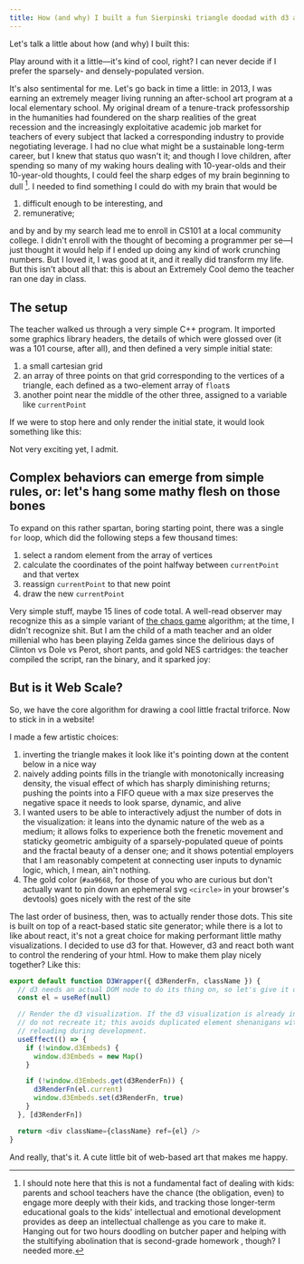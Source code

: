 ```yaml
---
title: How (and why) I built a fun Sierpinski triangle doodad with d3 and react.js
---
```


Let's talk a little about how (and why) I built this:

<Triangle />

Play around with it a little—it's kind of cool, right? I can never decide if I prefer the
sparsely- and densely-populated version.

It's also sentimental for me. Let's go back in time a little: in 2013, I was earning an
extremely meager living running an after-school art program at a local elementary school.
My original dream of a tenure-track professorship in the humanities had foundered on the
sharp realities of the great recession and the increasingly exploitative academic job
market for teachers of every subject that lacked a corresponding industry to provide
negotiating leverage. I had no clue what might be a sustainable long-term career, but I
knew that status quo wasn't it; and though I love children, after spending so many of my
waking hours dealing with 10-year-olds and their  10-year-old thoughts, I could feel the
sharp edges of my brain beginning to dull [^1]. I needed to find something I could do with
my brain that would be 
1) difficult enough to be interesting, and
2) remunerative;

and by and by my search lead me to enroll in CS101 at a local community college. I didn't enroll with the thought of becoming a programmer per se—I just thought it would help if I ended up doing any kind of work crunching numbers. But I loved it, I was good at it, and it really did transform my life. But this isn't about all that: this is about an Extremely Cool demo the teacher ran one day in class.

## The setup
The teacher walked us through a very simple C++ program. It imported some graphics library
headers, the details of which were glossed over (it was a 101 course, after all), and then
defined a very simple initial state:
1) a small cartesian grid
1) an array of three points on that grid corresponding to the vertices of a triangle, each defined as a two-element array of `float`s
1) another point near the middle of the other three, assigned to a variable like `currentPoint`

If we were to stop here and only render the initial state, it would look something like this:

<Vertices />

Not very exciting yet, I admit.

## Complex behaviors can emerge from simple rules, or: let's hang some mathy flesh on those bones
To expand on this rather spartan, boring starting point, there was a single `for` loop, which did the following steps a few thousand times:
1) select a random element from the array of vertices
1) calculate the coordinates of the point halfway between `currentPoint` and that vertex
1) reassign `currentPoint` to that new point
1) draw the new `currentPoint`

Very simple stuff, maybe 15 lines of code total. A well-read observer may recognize this
as a simple variant of [the chaos game](https://en.wikipedia.org/wiki/Chaos_game)
algorithm; at the time, I didn't recognize shit. But I am the child of a math teacher and
an older millenial who has been playing Zelda games since the delirious days of Clinton vs
Dole vs Perot, short pants, and gold NES cartridges: the teacher compiled the script, ran
the binary, and it sparked joy:

<StaticTriangle />

## But is it Web Scale?
So, we have the core algorithm for drawing a cool little fractal triforce. Now to stick in in a website!

I made a few artistic choices:
1) inverting the triangle makes it look like it's pointing down at the content below in a nice way
1) naively adding points fills in the triangle with monotonically increasing density, the visual effect of which has sharply diminishing returns; pushing the points into a FIFO queue with a max size preserves the negative space it needs to look sparse, dynamic, and alive
1) I wanted users to be able to  interactively adjust the number of dots in the visualization: it leans into the dynamic nature of the web as a medium; it allows folks to experience both the frenetic movement and staticky geometric ambiguity of a sparsely-populated queue of points and the fractal beauty of a denser one; and it shows potential employers that I am reasonably competent at connecting user inputs to dynamic logic, which, I mean, ain't nothing.
1) The gold color (`#aa9668`, for those of you who are curious but don't actually want to pin down an ephemeral svg `<circle>` in your browser's devtools) goes nicely with the rest of the site

The last order of business, then, was to actually render those dots. This site is built on
top of a react-based static site generator; while there is a lot to like about react, it's
not a great choice for making performant little mathy visualizations. I decided to use d3
for that. However, d3 and react both want to control the rendering of your html. How to
make them play nicely together? Like this:

```js
export default function D3Wrapper({ d3RenderFn, className }) {
  // d3 needs an actual DOM node to do its thing on, so let's give it one
  const el = useRef(null)

  // Render the d3 visualization. If the d3 visualization is already in the DOM, though,
  // do not recreate it; this avoids duplicated element shenanigans with hot module
  // reloading during development.
  useEffect(() => {
    if (!window.d3Embeds) {
      window.d3Embeds = new Map()
    }

    if (!window.d3Embeds.get(d3RenderFn)) {
      d3RenderFn(el.current)
      window.d3Embeds.set(d3RenderFn, true)
    }
  }, [d3RenderFn])

  return <div className={className} ref={el} />
}
```

And really, that's it. A cute little bit of web-based art that makes me happy.

[^1]: I should note here that this is not a fundamental fact of dealing with kids: parents and school teachers have the chance (the obligation, even) to engage more deeply with their kids, and tracking those longer-term educational goals to the kids' intellectual and emotional development provides as deep an intellectual challenge as you care to make it. Hanging out for two hours doodling on butcher paper and helping with the stultifying abolination that is second-grade homework [^2], though? I needed more.

[^2]: Up until _at least_ the start of adolescence, children's intellectual and social development requires free, exploratory play, not rote drilling of skills; and their emotional and executive regulation is not strong enough to get any long-term benefit from the discipline of finishing their daily assignments. But by all means, if you want to force parents to force their kids into boring, tedious chorework, keep it coming!
